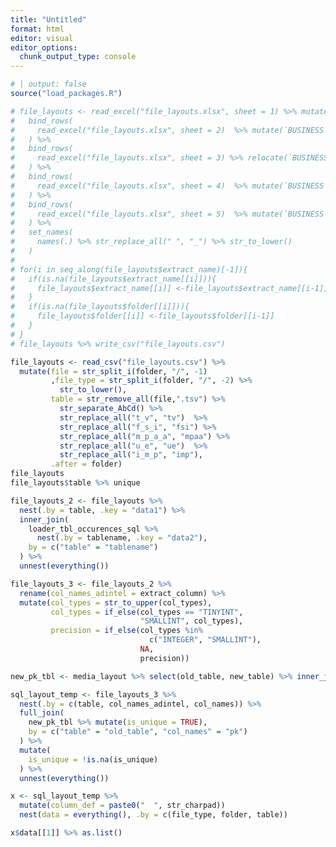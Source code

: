 ```yaml
---
title: "Untitled"
format: html
editor: visual
editor_options: 
  chunk_output_type: console
---
```


```r
# | output: false
source("load_packages.R")
```

```r
# file_layouts <- read_excel("file_layouts.xlsx", sheet = 1) %>% mutate(`BUSINESS LOGIC` = NA) %>%
#   bind_rows(
#     read_excel("file_layouts.xlsx", sheet = 2)  %>% mutate(`BUSINESS LOGIC` = NA)
#   ) %>%
#   bind_rows(
#     read_excel("file_layouts.xlsx", sheet = 3) %>% relocate(`BUSINESS LOGIC`, .after = 4)
#   ) %>%
#   bind_rows(
#     read_excel("file_layouts.xlsx", sheet = 4)  %>% mutate(`BUSINESS LOGIC` = NA)
#   ) %>%
#   bind_rows(
#     read_excel("file_layouts.xlsx", sheet = 5)  %>% mutate(`BUSINESS LOGIC` = NA)
#   ) %>%
#   set_names(
#     names(.) %>% str_replace_all(" ", "_") %>% str_to_lower()
#   )
# 
# for(i in seq_along(file_layouts$extract_name)[-1]){
#   if(is.na(file_layouts$extract_name[[i]])){
#     file_layouts$extract_name[[i]] <-file_layouts$extract_name[[i-1]]
#   }
#   if(is.na(file_layouts$folder[[i]])){
#     file_layouts$folder[[i]] <-file_layouts$folder[[i-1]]
#   }
# }
# file_layouts %>% write_csv("file_layouts.csv")
```

```r
file_layouts <- read_csv("file_layouts.csv") %>% 
  mutate(file = str_split_i(folder, "/", -1)
         ,file_type = str_split_i(folder, "/", -2) %>% 
           str_to_lower(), 
         table = str_remove_all(file,".tsv") %>% 
           str_separate_AbCd() %>% 
           str_replace_all("t_v", "tv")  %>% 
           str_replace_all("f_s_i", "fsi") %>% 
           str_replace_all("m_p_a_a", "mpaa") %>% 
           str_replace_all("u_e", "ue")  %>% 
           str_replace_all("i_m_p", "imp"),
         .after = folder)
file_layouts
file_layouts$table %>% unique
```

```r
file_layouts_2 <- file_layouts %>% 
  nest(.by = table, .key = "data1") %>% 
  inner_join(
    loader_tbl_occurences_sql %>% 
      nest(.by = tablename, .key = "data2"), 
    by = c("table" = "tablename")
  ) %>% 
  unnest(everything())

file_layouts_3 <- file_layouts_2 %>% 
  rename(col_names_adintel = extract_column) %>% 
  mutate(col_types = str_to_upper(col_types),
         col_types = if_else(col_types == "TINYINT", 
                             "SMALLINT", col_types),
         precision = if_else(col_types %in% 
                               c("INTEGER", "SMALLINT"),
                             NA, 
                             precision))
```

```r
new_pk_tbl <- media_layout %>% select(old_table, new_table) %>% inner_join(pk_tbl, by = c("new_table" = "table")) %>% distinct(old_table, pk) %>% rename

sql_layout_temp <- file_layouts_3 %>% 
  nest(.by = c(table, col_names_adintel, col_names)) %>% 
  full_join(
    new_pk_tbl %>% mutate(is_unique = TRUE), 
    by = c("table" = "old_table", "col_names" = "pk")
  ) %>% 
  mutate(
    is_unique = !is.na(is_unique)
  ) %>% 
  unnest(everything()) 

x <- sql_layout_temp %>% 
  mutate(column_def = paste0("  ", str_charpad))
  nest(data = everything(), .by = c(file_type, folder, table))

x$data[[1]] %>% as.list()
  
```

